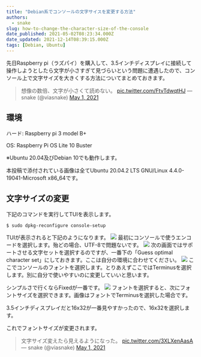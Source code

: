 ```yaml
---
title: "Debian系でコンソールの文字サイスを変更する方法"
authors:
  - snake
slug: how-to-change-the-character-size-of-the-console
date_published: 2021-05-02T08:23:34.000Z
date_updated: 2021-12-14T08:39:15.000Z
tags: [Debian, Ubuntu]
---
```


先日Raspberry pi（ラズパイ）を購入して、3.5インチディスプレイに接続して操作しようとしたら文字が小さすぎて見づらいという問題に遭遇したので、コンソール上で文字サイズを大きくする方法についてまとめておきます。

> 想像の数倍、文字が小さくて読めない。 [pic.twitter.com/FtvTdwqtHJ](https://t.co/FtvTdwqtHJ)
> &mdash; snake (@viasnake) [May 1, 2021](https://twitter.com/viasnake/status/1388369771872194562?ref_src=twsrc%5Etfw)

## 環境

ハード: Raspberry pi 3 model B+

OS: Raspberry Pi OS Lite 10 Buster

※Ubuntu 20.04及びDebian 10でも動作します。

本投稿で添付されている画像は全てUbuntu 20.04.2 LTS GNU/Linux 4.4.0-19041-Microsoft x86_64です。

## 文字サイズの変更

下記のコマンドを実行してTUIを表示します。

    $ sudo dpkg-reconfigure console-setup

TUIが表示されると下記のようになります。
![](https://i.imgur.com/5R42MNa.png)
最初にコンソールで使うエンコードを選択します。殆どの場合、UTF-8で問題ないです。
![](https://i.imgur.com/4QYvoZG.png)
次の画面ではサポートさせる文字セットを選択するのですが、一番下の「Guess optimal character set」にしておきます。ここは自分の環境に合わせてください。
![](https://i.imgur.com/CHnkSBB.png)
ここでコンソールのフォントを選択します。とりあえずここではTerminusを選択します。別に自分で使いやすいのに変更していいと思います。

シンプルさで行くならFixedが一番です。
![](https://i.imgur.com/dqjTNIF.png)
フォントを選択すると、次にフォントサイズを選択できます。画像はフォントでTerminusを選択した場合です。

3.5インチディスプレイだと16x32が一番見やすかったので、16x32を選択します。

これでフォントサイズが変更されます。

> 文字サイズ変えたら見えるようになった。 [pic.twitter.com/3XLXenAasA](https://t.co/3XLXenAasA)
> &mdash; snake (@viasnake) [May 1, 2021](https://twitter.com/viasnake/status/1388377449134579717?ref_src=twsrc%5Etfw)
